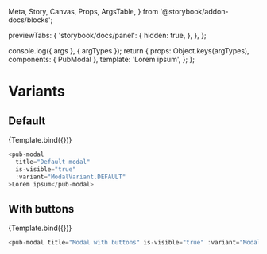   Meta,
  Story,
  Canvas,
  Props,
  ArgsTable,
} from '@storybook/addon-docs/blocks';

  previewTabs: {
    'storybook/docs/panel': {
      hidden: true,
    },
  },
};

<Meta title="pub-modal" component={PubModal} parameters={parameters} />

  console.log({ args }, { argTypes });
  return {
    props: Object.keys(argTypes),
    components: { PubModal },
    template: '<pub-modal v-bind="$props">Lorem ipsum</pub-modal>',
  };
};

# Variants

## Default

<Canvas>
  <Story
    name="Default"
    args={{
      title: 'Default modal',
      isVisible: true,
    }}
  >
    {Template.bind({})}
  </Story>
</Canvas>

```javascript
<pub-modal
  title="Default modal"
  is-visible="true"
  :variant="ModalVariant.DEFAULT"
>Lorem ipsum</pub-modal>
```

<ArgsTable story="Default" />

## With buttons

<Canvas>
  <Story
    name="WithButtons"
    args={{
      title: 'Modal with buttons',
      isVisible: true,
      variant: ModalVariant.WITH_BUTTONS,
    }}
  >
    {Template.bind({})}
  </Story>
</Canvas>

```javascript
<pub-modal title="Modal with buttons" is-visible="true" :variant="ModalVariant.WITH_BUTTONS" >Lorem ipsum</pub-modal>
```

<ArgsTable story="WithButtons" />
